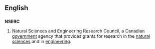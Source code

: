 ==English==
{{wikipedia}}

==={{abbreviation}}===
'''NSERC'''

# {{Canada}} Natural Sciences and Engineering Research Council, a Canadian [[government]] agency that provides grants for research in the [[natural science]]s and in [[engineering]].